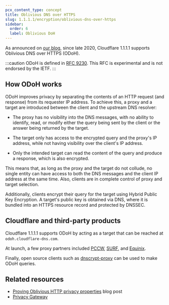 ```yaml
---
pcx_content_type: concept
title: Oblivious DNS over HTTPS
slug: 1.1.1.1/encryption/oblivious-dns-over-https
sidebar:
  order: 6
  label: Oblivious DoH
---
```


As announced on [our blog](https://blog.cloudflare.com/oblivious-dns/), since late 2020, Cloudflare 1.1.1.1 supports Oblivious DNS over HTTPS (ODoH).

:::caution
ODoH is defined in [RFC 9230](https://www.rfc-editor.org/rfc/rfc9230.html). This RFC is experimental and is not endorsed by the IETF.
:::

## How ODoH works

ODoH improves privacy by separating the contents of an HTTP request (and response) from its requester IP address. To achieve this, a proxy and a target are introduced between the client and the upstream DNS resolver:

- The proxy has no visibility into the DNS messages, with no ability to identify, read, or modify either the query being sent by the client or the answer being returned by the target.

- The target only has access to the encrypted query and the proxy's IP address, while not having visibility over the client's IP address.

- Only the intended target can read the content of the query and produce a response, which is also encrypted.

This means that, as long as the proxy and the target do not collude, no single entity can have access to both the DNS messages and the client IP address at the same time. Also, clients are in complete control of proxy and target selection.

Additionally, clients encrypt their query for the target using Hybrid Public Key Encryption. A target's public key is obtained via DNS, where it is bundled into an HTTPS resource record and protected by DNSSEC.

## Cloudflare and third-party products

Cloudflare 1.1.1.1 supports ODoH by acting as a target that can be reached at `odoh.cloudflare-dns.com`.

At launch, a few proxy partners included [PCCW](https://www.pccw.com/), [SURF](https://www.surf.nl/), and [Equinix](https://www.equinix.com/).

Finally, open source clients such as [dnscrypt-proxy](https://github.com/DNSCrypt/dnscrypt-proxy) can be used to make ODoH queries.

## Related resources

- [Proving Oblivious HTTP privacy properties](https://blog.cloudflare.com/stronger-than-a-promise-proving-oblivious-http-privacy-properties/) blog post
- [Privacy Gateway](/privacy-gateway/)